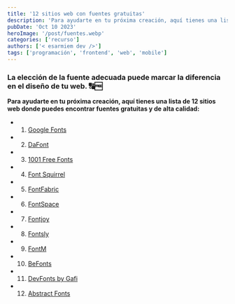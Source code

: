 ```yaml
---
title: '12 sitios web con fuentes gratuitas'
description: 'Para ayudarte en tu próxima creación, aquí tienes una lista de 12 sitios web donde puedes encontrar fuentes gratuitas y de alta calidad.'
pubDate: 'Oct 10 2023'
heroImage: '/post/fuentes.webp'
categories: ['recurso']
authors: ['< esarmiem dev />']
tags: ['programación', 'frontend', 'web', 'mobile']
---
```


### La elección de la fuente adecuada puede marcar la diferencia en el diseño de tu web. 🔠🆓

**Para ayudarte en tu próxima creación, aquí tienes una lista de 12 sitios web donde puedes encontrar fuentes gratuitas y de alta calidad:**

- 1.  [Google Fonts](https://fonts.google.com/)
- 2.  [DaFont](https://www.dafont.com/es/)
- 3.  [1001 Free Fonts](https://www.1001freefonts.com/)
- 4.  [Font Squirrel](https://www.fontsquirrel.com/)
- 5.  [FontFabric](https://www.fontfabric.com/)
- 6.  [FontSpace](https://www.fontspace.com/)
- 7.  [Fontjoy](https://fontjoy.com/)
- 8.  [Fontsly](https://www.fontsly.com/)
- 9.  [FontM](https://fontm.com/)
- 10. [BeFonts](https://befonts.com/)
- 11. [DevFonts by Gafi](https://devfonts.gafi.dev/)
- 12. [Abstract Fonts](https://www.abstractfonts.com/)


